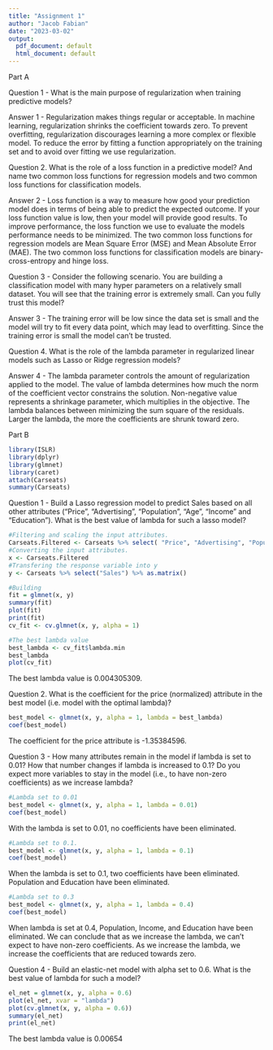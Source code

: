 ```yaml
---
title: "Assignment 1"
author: "Jacob Fabian"
date: "2023-03-02"
output:
  pdf_document: default
  html_document: default
---
```

Part A

Question 1 - What is the main purpose of regularization when training predictive models? 

Answer 1 - Regularization makes things regular or acceptable. In machine learning, regularization shrinks the coefficient towards zero. To prevent overfitting, regularization discourages learning a more complex or flexible model. To reduce the error by fitting a function appropriately on the training set and to avoid over fitting we use regularization.

Question 2. What is the role of a loss function in a predictive model? And name two common loss 
functions for regression models and two common loss functions for classification models. 

Answer 2 - Loss function is a way to measure how good your prediction model does in terms of being able to predict the expected outcome. If your loss function value is low, then your model will provide good results. To improve performance, the loss function we use to evaluate the models performance needs to be minimized.
The two common loss functions for regression models are Mean Square Error (MSE) and Mean Absolute Error (MAE). The two common loss functions for classification models are binary-cross-entropy and hinge loss.

Question 3 - Consider the following scenario. You are building a classification model with many hyper parameters on a relatively small dataset. You will see that the training error is extremely small. Can you fully trust this model? 

Answer 3 - The training error will be low since the data set is small and the model will try to fit every data point, which may lead to overfitting. Since the training error is small the model can’t be trusted. 

Question 4. What is the role of the lambda parameter in regularized linear models such as Lasso or Ridge regression models? 

Answer 4 - The lambda parameter controls the amount of regularization applied to the model. The value of lambda determines how much the norm of the coefficient vector constrains the solution. Non-negative value represents a shrinkage parameter, which multiplies in the objective. The lambda balances between minimizing the sum square of the residuals. Larger the lambda, the more the coefficients are shrunk toward zero.

Part B 
```r
library(ISLR)
library(dplyr)
library(glmnet)
library(caret)
attach(Carseats)
summary(Carseats)
```
Question 1 - Build a Lasso regression model to predict Sales based on all other attributes ("Price", "Advertising", "Population", "Age", "Income" and "Education").  What is the best value of lambda for such a lasso model?

```r
#Filtering and scaling the input attributes.
Carseats.Filtered <- Carseats %>% select( "Price", "Advertising", "Population", "Age", "Income", "Education") %>% scale(center = TRUE, scale = TRUE) %>% as.matrix()
#Converting the input attributes.
x <- Carseats.Filtered
#Transfering the response variable into y
y <- Carseats %>% select("Sales") %>% as.matrix()
```

```r
#Building
fit = glmnet(x, y) 
summary(fit)
plot(fit)
print(fit)
cv_fit <- cv.glmnet(x, y, alpha = 1)
```

```r
#The best lambda value
best_lambda <- cv_fit$lambda.min
best_lambda
plot(cv_fit)
```

The best lambda value is 0.004305309.

Question 2. What is the coefficient for the price (normalized) attribute in the best model (i.e. model with the optimal lambda)? 

```r
best_model <- glmnet(x, y, alpha = 1, lambda = best_lambda)
coef(best_model)
```

The coefficient for the price attribute is -1.35384596.

Question 3 - How many attributes remain in the model if lambda is set to 0.01? How that number 
changes if lambda is increased to 0.1? Do you expect more variables to stay in the model (i.e., to have non-zero coefficients) as we increase lambda?

```r
#Lambda set to 0.01
best_model <- glmnet(x, y, alpha = 1, lambda = 0.01)
coef(best_model)
```
With the lambda is set to 0.01, no coefficients have been eliminated.

```r
#Lambda set to 0.1.
best_model <- glmnet(x, y, alpha = 1, lambda = 0.1)
coef(best_model)
```

When the lambda is set to 0.1, two coefficients have been eliminated. Population and Education have been eliminated. 

```r
#Lambda set to 0.3
best_model <- glmnet(x, y, alpha = 1, lambda = 0.4)
coef(best_model)
```
When lambda is set at 0.4, Population, Income, and Education have been eliminated. 
We can conclude that as we increase the lambda, we can't expect to have non-zero coefficients. As we increase the lambda, we increase the coefficients that are reduced towards zero.

Question 4 - Build an elastic-net model with alpha set to 0.6. What is the best value of lambda for such a model? 

```r
el_net = glmnet(x, y, alpha = 0.6)
plot(el_net, xvar = "lambda")
plot(cv.glmnet(x, y, alpha = 0.6))
summary(el_net)
print(el_net)
```
The best lambda value is 0.00654